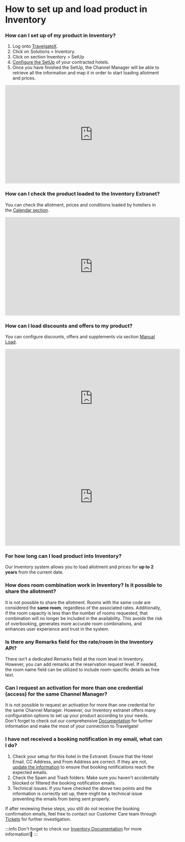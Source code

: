 ﻿---
sidebar_position: 1
---

# How to set up and load product in Inventory

### How can I set up of my product in Inventory?

1. Log onto [TravelgateX](https://www.travelgate.com/).
2. Click on Solutions > Inventory.
3. Click on section Inventory > SetUp
4. [Configure the SetUp](/docs/apps/inventory/extranet/set-up/setup/) of your contracted hotels.
5. Once you have finished the SetUp, the Channel Manager will be able to retrieve all the information and map it in order to start loading allotment and prices.


<iframe width="560" height="315" src="https://www.youtube.com/embed/V_nJoDkMOTA?si=VHPDpuanWe5G8AmP" title="YouTube video player" frameborder="0" allow="accelerometer; autoplay; clipboard-write; encrypted-media; gyroscope; picture-in-picture; web-share" allowfullscreen></iframe>


### How can I check the product loaded to the Inventory Extranet?
You can check the allotment, prices and conditions loaded by hoteliers in the [Calendar section](/docs/apps/inventory/extranet/availability-and-rates/calendar-and-availability).
<iframe width="560" height="315" src="https://www.youtube.com/embed/_bcKWNE0QXA?si=0JL1YiRWhUUANnny" title="YouTube video player" frameborder="0" allow="accelerometer; autoplay; clipboard-write; encrypted-media; gyroscope; picture-in-picture; web-share" allowfullscreen></iframe>

### How can I load discounts and offers to my product?
You can configure discounts, offers and supplements via section [Manual Load](/docs/apps/inventory/extranet/availability-and-rates/manual-load/overview).
<iframe width="560" height="315" src="https://www.youtube.com/embed/6hPP00NPcis?si=j-2EJkhiKSNm11BY" title="YouTube video player" frameborder="0" allow="accelerometer; autoplay; clipboard-write; encrypted-media; gyroscope; picture-in-picture; web-share" allowfullscreen></iframe>

<iframe width="560" height="315" src="https://www.youtube.com/embed/WGFGMW-c3B8?si=_dBDW6ODX2UApPGz" title="YouTube video player" frameborder="0" allow="accelerometer; autoplay; clipboard-write; encrypted-media; gyroscope; picture-in-picture; web-share" allowfullscreen></iframe>


### For how long can I load product into Inventory?
Our Inventory system allows you to load allotment and prices for **up to 2 years** from the current date.

### How does room combination work in Inventory? Is it possible to share the allotment?
It is not possible to share the allotment. Rooms with the same code are considered the **same room**, regardless of the associated rates. Additionally, if the room capacity is less than the number of rooms requested, that combination will no longer be included in the availability. This avoids the risk of overbooking, generates more accurate room combinations, and enhances user experience and trust in the system.

### Is there any Remarks field for the rate/room in the Inventory API?
There isn't a dedicated Remarks field at the room level in Inventory. However, you can add remarks at the reservation request level. If needed, the room name field can be utilized to include room-specific details as free text.

### Can I request an activation for more than one credential (access) for the same Channel Manager?
It is not possible to request an activation for more than one credential for the same Channel Manager. However, our Inventory extranet offers many configuration options to set up your product according to your needs.  
Don't forget to check out our comprehensive [Documentation](/docs/apps/inventory/quickstart) for further information and make the most of your connection to Travelgate!

### I have not received a booking notification in my email, what can I do?
1. Check your setup for this hotel in the Extranet: Ensure that the Hotel Email, CC Address, and From Address are correct. If they are not, [update the information](/docs/apps/inventory/extranet/set-up/setup#how-to-add-a-hotel) to ensure that booking notifications reach the expected emails.
2. Check the Spam and Trash folders: Make sure you haven't accidentally blocked or filtered the booking notification emails.
3. Technical issues: If you have checked the above two points and the information is correctly set up, there might be a technical issue preventing the emails from being sent properly.  

If after reviewing these steps, you still do not receive the booking confirmation emails, feel free to contact our Customer Care team through [Tickets](https://app.travelgatex.com/tickets) for further investigation.


:::info
Don't forget to check our [Inventory Documentation](/docs/apps/inventory/extranet/set-up/setup) for more information!🚀
:::
